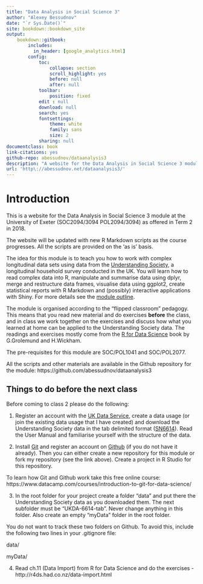 ```yaml
---
title: "Data Analysis in Social Science 3"
author: "Alexey Bessudnov"
date: "`r Sys.Date()`"
site: bookdown::bookdown_site
output:
    bookdown::gitbook:
        includes:
          in_header: [google_analytics.html]
        config:
            toc:
                collapse: section
                scroll_highlight: yes
                before: null
                after: null
            toolbar:
                position: fixed
            edit : null
            download: null
            search: yes
            fontsettings:
                theme: white
                family: sans
                size: 2
            sharing: null
documentclass: book
link-citations: yes
github-repo: abessudnov/dataanalysis3
description: "A website for the Data Analysis in Social Science 3 module."
url: 'http\://abessudnov.net/dataanalysis3/'
---
```


# Introduction

This is a website for the Data Analysis in Social Science 3 module at the University of Exeter (SOC2094/3094 POL2094/3094) as offered in Term 2 in 2018.

The website will be updated with new R Markdown scripts as the course progresses. All the scripts are provided on the 'as is' basis. 

The idea for this module is to teach you how to work with complex longitudinal data sets using data from the [Understanding Society](https://www.understandingsociety.ac.uk/), a longitudinal household survey conducted in the UK. You will learn how to read complex data into R, manipulate and summarise data using dplyr, merge and restructure data frames, visualise data using ggplot2, create statistical reports with R Markdown and (possibly) interactive applications with Shiny. For more details see the [module outline](http://abessudnov.net/dataanalysis3/module-outline.html).

The module is organised according to the "flipped classroom" pedagogy. This means that you read new material and do exercises **before** the class, and in class we work together on the exercises and discuss how what you learned at home can be applied to the Understanding Society data. The readings and exercises mostly come from the [R for Data Science](http://r4ds.had.co.nz/) book by G.Grolemund and H.Wickham.

The pre-requisites for this module are SOC/POL1041 and SOC/POL2077.

All the scripts and other materials are available in the Github repository for the module: https://github.com/abessudnov/dataanalysis3

## Things to do before the next class

Before coming to class 2 please do the following:

1. Register an account with the [UK Data Service](https://www.ukdataservice.ac.uk/), create a data usage (or join the existing data usage that I have created) and download the Understanding Society data in the tab delimited format ([SN6614](https://discover.ukdataservice.ac.uk/catalogue/?sn=6614)). Read the User Manual and familiarise yourself with the structure of the data.

2. Install [Git](https://git-scm.com/) and register an account on [Github](https://github.com/) (if you do not have it already). Then you can either create a new repository for this module or fork my repository (see the link above). Create a project in R Studio for this repository.

To learn how Git and Github work take this free online course: https://www.datacamp.com/courses/introduction-to-git-for-data-science/

3. In the root folder for your project create a folder "data" and put there the Understanding Society data as you downloaded them. The next subfolder must be "UKDA-6614-tab". Never change anything in this folder. Also create an empty "myData" folder in the root folder.

You do not want to track these two folders on Github. To avoid this, include the following two lines in your .gitignore file:

data/

myData/

4. Read ch.11 (Data Import) from R for Data Science and do the exercises - http://r4ds.had.co.nz/data-import.html 



